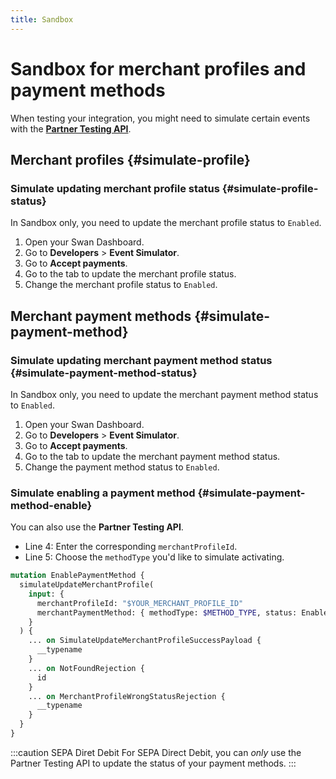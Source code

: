 ```yaml
---
title: Sandbox
---
```


# Sandbox for merchant profiles and payment methods

When testing your integration, you might need to simulate certain events with the [**Partner Testing API**](https://explorer.swan.io/?tab=test-api).

## Merchant profiles {#simulate-profile}

### Simulate updating merchant profile status {#simulate-profile-status}

In Sandbox only, you need to update the merchant profile status to `Enabled`.

1. Open your Swan Dashboard.
1. Go to **Developers** > **Event Simulator**.
1. Go to **Accept payments**.
1. Go to the tab to update the merchant profile status.
1. Change the merchant profile status to `Enabled`.

## Merchant payment methods {#simulate-payment-method}

### Simulate updating merchant payment method status {#simulate-payment-method-status}

In Sandbox only, you need to update the merchant payment method status to `Enabled`.

1. Open your Swan Dashboard.
1. Go to **Developers** > **Event Simulator**.
1. Go to **Accept payments**.
1. Go to the tab to update the merchant payment method status.
1. Change the payment method status to `Enabled`.

### Simulate enabling a payment method {#simulate-payment-method-enable}

You can also use the **Partner Testing API**.

- Line 4: Enter the corresponding `merchantProfileId`.
- Line 5: Choose the `methodType` you'd like to simulate activating.

```graphql {4-5} showLineNumbers
mutation EnablePaymentMethod {
  simulateUpdateMerchantProfile(
    input: {
      merchantProfileId: "$YOUR_MERCHANT_PROFILE_ID"
      merchantPaymentMethod: { methodType: $METHOD_TYPE, status: Enabled }
    }
  ) {
    ... on SimulateUpdateMerchantProfileSuccessPayload {
      __typename
    }
    ... on NotFoundRejection {
      id
    }
    ... on MerchantProfileWrongStatusRejection {
      __typename
    }
  }
}
```

:::caution SEPA Diret Debit
For SEPA Direct Debit, you can _only_ use the Partner Testing API to update the status of your payment methods.
:::
